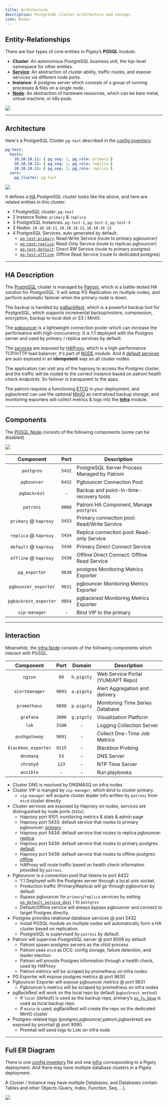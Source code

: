 ```yaml
---
title: Architecture
description: PostgreSQL cluster architecture and concept
icon: Boxes
---
```



## Entity-Relationships

There are four types of core entities in Pigsty’s **PGSQL** module:

- **Cluster**: An autonomous PostgreSQL business unit, the top-level namespace for other entities.
- [**Service**](/docs/pgsql/service): An abstraction of cluster ability, traffic routes, and expose services via different node ports.
- **Instance**: A postgres server which consists of a group of running processes & files on a single node.
- [**Node**](/docs/prepare/hardware#node): An abstraction of hardware resources, which can be bare metal, virtual machine, or k8s pods.

![](/img/pigsty/er-min.png)


------

## Architecture

Here's a PostgreSQL Cluster `pg-test` described in the [config inventory](/docs/config/inventory):

```yaml
pg-test:
  hosts:
    10.10.10.11: { pg_seq: 1, pg_role: primary }
    10.10.10.12: { pg_seq: 2, pg_role: replica }
    10.10.10.13: { pg_seq: 3, pg_role: replica }
  vars:
    pg_cluster: pg-test
```

![](/img/pigsty/ha.png)

It defines a [HA](/docs/feat/ha) PostgreSQL cluster looks like the above, and here are related entities in this cluster:

- 1 PostgreSQL cluster: `pg-test`
- 2 Instance Roles: `primary` & `replica`
- 3 PostgreSQL Instances: `pg-test-1`, `pg-test-2`, `pg-test-3`
- 3 Nodes: `10.10.10.11`, `10.10.10.12`, `10.10.10.13`
- 4 PostgreSQL Services, auto generated by default:
  - [`pg-test-primary`](/docs/pgsql/service/#primary-service): Read-Write Service (route to primary pgbouncer)
  - [`pg-test-replica`](/docs/pgsql/service/#replica-service): Read-Only Service (route to replicas pgbouncer)
  - [`pg-test-default`](/docs/pgsql/service/#default-service): Direct RW Service (route to primary postgres)
  - [`pg-test-offline`](/docs/pgsql/service/#offline-service): Offline Read Service (route to dedicated postgres)






------

## HA Description

The [PostreSQL](https://www.postgresql.org/) cluster is managed by [Patroni](https://patroni.readthedocs.io/),
which is a battle-tested HA solution for PostgreSQL.
It will setup PG Replication on multiple nodes, and perform automatic failover when the primary node is down.

The backup is handled by [pgBackRest](https://pgbackrest.org/), which is a powerful backup tool for PostgreSQL,
which supports incremental backup/restore, compression, encryption, backup to local disk or S3 / MinIO.

The [pgbouncer](https://www.pgbouncer.org/) is a lightweight connection pooler which can increase the performance with high-concurrency.
It is 1:1 deployed with the Postgres server and used by primary / replica services by default.

The [services](/docs/pgsql/service) are exposed by [HAProxy](https://www.haproxy.org/), which is a high-performance TCP/HTTP load balancer, it's part of [NODE](/docs/node/) module.
And 4 [default services](/docs/pgsql/service#default-services) are auto exposed in an **idempotent** way on all cluster nodes.

The application can visit any of the haproxy to access the Postgres cluster, and the traffic will be routed to the correct instance based on patroni health check endpoints.
So failover is transparent to the apps.

The patroni requires a functioning [ETCD](/docs/etcd) in your deployment, and pgbackrest can use the optional [MinIO](/docs/minio) as centralized backup storage;
and monitoring exporters will collect metrics & logs into the [**Infra**](/docs/infra) module.


--------

## Components

The [PGSQL Node](/docs/node/arch#pgsql-node) consists of the following components (some can be disabled)

![](/img/pigsty/infra.png)

|       Component       |  Port  | Description                                  |
|:---------------------:|:------:|----------------------------------------------|
|      `postgres`       | `5432` | PostgreSQL Server Process Managed by Patroni |
|      `pgbouncer`      | `6432` | Pgbouncer Connection Pool                    |
|     `pgbackrest`      |   -    | Backup and point-in-time-recovery tools      |
|       `patroni`       | `8008` | Patroni HA Component, Manage `postgres`      |
| `primary` @ `haproxy` | `5433` | Primary connection pool: Read/Write Service  |
| `replica` @ `haproxy` | `5434` | Replica connection pool: Read-only Service   |
| `default` @ `haproxy` | `5436` | Primary Direct Connect Service               |
| `offline` @ `haproxy` | `5438` | Offline Direct Connect: Offline Read Service |
|     `pg_exporter`     | `9630` | postgres Monitoring Metrics Exporter         |
| `pgbouncer_exporter`  | `9631` | pgbouncer Monitoring Metrics Exporter        |
| `pgbackrest_exporter` | `9854` | pgbackrest Monitoring Metrics Exporter       |
|     `vip-manager`     |   -    | Bind VIP to the primary                      |



--------

## Interaction

Meanwhile, the [Infra Node](/docs/node/arch#infra-node) consists of the following components which interact with PGSQL.

|      Component      |  Port  |   Domain   | Description                       |
|:-------------------:|:------:|:----------:|-----------------------------------|
|       `nginx`       |  `80`  | `h.pigsty` | Web Service Portal (YUM/APT Repo) |
|   `alertmanager`    | `9093` | `a.pigsty` | Alert Aggregation and delivery    |
|    `prometheus`     | `9090` | `p.pigsty` | Monitoring Time Series Database   |
|      `grafana`      | `3000` | `g.pigsty` | Visualization Platform            |
|        `lok`        | `3100` |     -      | Logging Collection Server         |
|    `pushgateway`    | `9091` |     -      | Collect One-Time Job Metrics      |
| `blackbox_exporter` | `9115` |     -      | Blackbox Probing                  |
|      `dnsmasq`      |  `53`  |     -      | DNS Server                        |
|      `chronyd`      | `123`  |     -      | NTP Time Server                   |
|      `ansible`      |   -    |     -      | Run playbooks                     |


- Cluster DNS is resolved by DNSMASQ on infra nodes
- Cluster VIP is manged by `vip-manager`, which bind to cluster primary.
    - `vip-manager` will acquire cluster leader info written by `patroni` from `etcd` cluster directly
- Cluster services are exposed by Haproxy on nodes, services are distinguished by node ports (`543x`).
    - Haproxy port 9101: monitoring metrics & stats & admin page
    - Haproxy port 5433: default service that routes to primary pgbouncer: [primary](/docs/pgsql/service/#primary-service)
    - Haproxy port 5434: default service that routes to replica pgbouncer: [replica](/docs/pgsql/service/#replica-service)
    - Haproxy port 5436: default service that routes to primary postgres: [default](/docs/pgsql/service/#default-service)
    - Haproxy port 5438: default service that routes to offline postgres: [offline](/docs/pgsql/service/#offline-service)
    - HAProxy will route traffic based on health check information provided by `patroni`.
- Pgbouncer is a connection pool that listens to port 6432
    - 1:1 Deployed with the Postgres server through a local unix socket.
    - Production traffic (Primary/Replica) will go through pgbouncer by default
    - Bypass pgbouncer for `primary`/`replica` services by setting [`pg_default_service_dest`](/docs/pgsql/param#pg_default_service_dest) ) to `postgres`
    - Default/Offline service will always bypass pgbouncer and connect to target Postgres directly.
- Postgres provides relational database services @ port 5432
    - Install PGSQL module on multiple nodes will automatically form a HA cluster based on replication.
    - PostgreSQL is supervised by `patroni` by default.
- Patroni will supervise PostgreSQL server @ port 8008 by default
    - Patroni spawn postgres servers as the child process
    - Patroni uses `etcd` as DCS: config storage, failure detection, and leader election.
    - Patroni will provide Postgres information through a health check, used by HAProxy
    - Patroni metrics will be scraped by prometheus on infra nodes
- PG Exporter will expose postgres metrics @ port 9630
- Pgbouncer Exporter will expose pgbouncer metrics @ port 9631
    - Pgbouncer’s metrics will be scraped by prometheus on infra nodes
- pgBackRest will work on the local repo by default (`pgbackrest_method`)
    - If `local` (default) is used as the backup repo, primary’s [`pg_fs_bkup`](/docs/pgsql/param#pg_fs_bkup) is used as local backup repo
    - If `minio` is used, pgBackRest will create the repo on the dedicated MinIO cluster
- Postgres-related logs (postgres,pgbouncer,patroni,pgbackrest) are exposed by promtail @ port 9080
    - Promtail will send logs to Loki on infra node




--------

## Full ER Diagram

There is one [config inventory](/docs/config/inventory) file and one [infra](/docs/infra) corresponding to a Pigsty deployment.
And there may have multiple database clusters in a Pigsty deployment.

A Cluster / Instance may have multiple Databases, and Databases contain Tables and other Objects (Query, Index, Function, Seq, ...).

![](/img/pigsty/er-full.png)